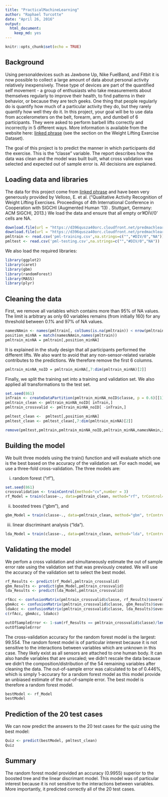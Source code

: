 ```yaml
---
title: "PracticalMachineLearning"
author: "Raphael Turcotte"
date: "April 26, 2016"
output: 
  html_document: 
    keep_md: yes
---
```


```r
knitr::opts_chunk$set(echo = TRUE)
```

## Background
Using personaldevices such as Jawbone Up, Nike FuelBand, and Fitbit it is now possible to collect a large amount of data about personal activity relatively inexpensively. These type of devices are part of the quantified self movement - a group of enthusiasts who take measurements about themselves regularly to improve their health, to find patterns in their behavior, or because they are tech geeks. One thing that people regularly do is quantify how much of a particular activity they do, but they rarely quantify how well they do it. In this project, your goal will be to use data from accelerometers on the belt, forearm, arm, and dumbell of 6 participants. They were asked to perform barbell lifts correctly and incorrectly in 5 different ways. More information is available from the website here: [linked phrase](http://groupware.les.inf.puc-rio.br/har) (see the section on the Weight Lifting Exercise Dataset).

The goal of this project is to predict the manner in which participants did the exercise. This is the "classe" variable. The report describes how the data was clean and the model was built built, what cross validation was selected and expected out of sample error is. All decisions are explained.

## Loading data and libraries
The data for this project come from [linked phrase](http://groupware.les.inf.puc-rio.br/har) and have been very generously provided by Velloso, E. et al. ("Qualitative Activity Recognition of Weight Lifting Exercises. Proceedings of 4th International Conference in Cooperation with SIGCHI (Augmented Human '13) . Stuttgart, Germany: ACM SIGCHI, 2013.) We load the data and ensure that all empty or '#DIV/0' cells are NA.

```r
download.file(url = "https://d396qusza40orc.cloudfront.net/predmachlearn/pml-training.csv", destfile = "pml-training.csv")
download.file(url = "https://d396qusza40orc.cloudfront.net/predmachlearn/pml-testing.csv", destfile = "pml-testing.csv")
pmltrain <- read.csv('pml-training.csv',na.strings=c("","#DIV/0","NA"))
pmltest <- read.csv('pml-testing.csv',na.strings=c("","#DIV/0","NA"))
```

We also load the required libraries:
```r
library(ggplot2)
library(caret)
library(gbm)
library(randomForest)
library(MASS)
library(plyr)
```

## Cleaning the data

First, we remove all variables which contains more than 95% of NA values. The limit is arbitrary as only 60 variables remains (from initially 160) for any threshold between 0.1% and 97% of NA values. 
```r
namesNAmin <- names(pmltrain[, colSums(is.na(pmltrain)) < nrow(pmltrain) * 0.95])
position_minNA = match(namesNAmin,names(pmltrain))
pmltrain_minNA = pmltrain[,position_minNA]
```

It is explained in the study design that all participants performed the different lifts. We also want to avoid that any non-sensor-related variable contributes to the predictions. We therefore remove the first 6 columns.
```r
pmltrain_minNA_noID = pmltrain_minNA[,7:dim(pmltrain_minNA)[2]]
```

Finally, we split the training set into a training and validation set. We also applied all transformations to the test set.
```r
set.seed(861)
inTrain <- createDataPartition(pmltrain_minNA_noID$classe, p = 0.6)[[1]]
pmltrain_clean <- pmltrain_minNA_noID[ inTrain,]
pmltrain_crossvalid <- pmltrain_minNA_noID[ -inTrain,]

pmltest_clean <-  pmltest[,position_minNA]
pmltest_clean <- pmltest_clean[,7:dim(pmltrain_minNA)[2]]

remove(pmltest,pmltrain,pmltrain_minNA_noID,pmltrain_minNA,namesNAmin,inTrain,position_minNA)
```

## Building the model

We built three models using the train() function and will evaluate which one is the best based on the accuracy of the validation set. For each model, we use a three-fold cross-validation. The three models are: 

i) random forest ("rf"),
```r
set.seed(861)
crossvalidation <- trainControl(method="cv",number = 3)
rf_Model = train(classe~., data=pmltrain_clean, method="rf", trControl=crossvalidation)
```

ii) boosted trees ("gbm"), and
```r
gbm_Model = train(classe~., data=pmltrain_clean, method="gbm", trControl=crossvalidation)
```

iii) linear discriminant analysis ("lda"). 

```r
lda_Model = train(classe~., data=pmltrain_clean, method="lda", trControl=crossvalidation)
```

## Validating the model

We perfom a cross validation and simultaneously estimate the out of sample error rate using the validation set that was previously created. We will use the accuracy of the validation set to select the best model.

```r
rf_Results <- predict(rf_Model,pmltrain_crossvalid)
gbm_Results <- predict(gbm_Model,pmltrain_crossvalid)
lda_Results <- predict(lda_Model,pmltrain_crossvalid)

rfAcc <- confusionMatrix(pmltrain_crossvalid$classe, rf_Results)$overall['Accuracy']
gbmAcc <- confusionMatrix(pmltrain_crossvalid$classe, gbm_Results)$overall['Accuracy']
ldaAcc <- confusionMatrix(pmltrain_crossvalid$classe, lda_Results)$overall['Accuracy']
c(rfAcc, gbmAcc, ldaAcc)

outOfSampleError <- 1-sum(rf_Results == pmltrain_crossvalid$classe)/length(rf_Results)
outOfSampleError
```

The cross-validation accuracy for the random forest model is the largest: 99.554. The random forest model is of particular interest because it is not sensitive to the interactions between variables which are unknown in this case. They likely exist as all sensors are attached to one human body. It can also handle variables that are unscaled; we didn't rescale the data because we didn't the composition/distribution of the 54 remaining variables after cleaning the data. The out-of-sample error was calculated to be of 0.446%, which is simply 1-accurary for a random forest model as this model provide an unbiased estimate of the out-of-sample error. The best model is therefore a random forest model.

```r
bestModel <- rf_Model
bestModel
```

## Prediction of the 20 test cases

We can now predict the answers to the 20 test cases for the quiz using the best model:
```r
Quiz <- predict(bestModel, pmltest_clean)
Quiz
```

## Summary

The random forest model provided an accuracy (0.9955) superior to the boosted tree and the linear discrimant model. This model was of particular interest because it is not sensitive to the interactions between variables. More importantly, it predicted correctly all of the 20 test cases.